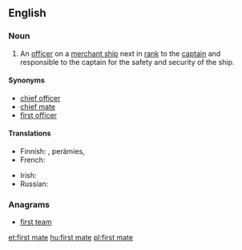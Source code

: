 ==English==
{{wikipedia}}

===Noun===
{{en-noun}}

# {{context|nautical|lang=en}} An [[officer]] on a [[merchant ship]] next in [[rank]] to the [[captain]] and responsible to the captain for the safety and security of the ship.

====Synonyms====
* [[chief officer]]
* [[chief mate]]
* [[first officer]]

====Translations====
{{trans-top|nautical: officer next in rank to the captain}}
* Finnish: {{t+|fi|perämies}}, {{t+|fi|ensimmäinen}} perämies, {{t|fi|yliperämies}}
* French: {{t+|fr|second|m}}
{{trans-mid}}
* Irish: {{t|ga|ardmháta|m}}
* Russian: {{t|ru|помощник капитана|m|tr=pomóščnik kapitána|sc=Cyrl}}
{{trans-bottom}}

===Anagrams===
* [[first team#English|first team]]

[[et:first mate]]
[[hu:first mate]]
[[pl:first mate]]